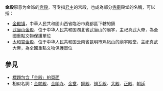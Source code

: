 '''金殿'''原意为金饰的[[宫殿|宫殿]]，可专指[[君主|君主]]的宫殿，也成為部分[[寺廟|寺廟]]殿堂的名稱，可以指：
*[[金殿镇|金殿镇]]，中華人民共和國山西省臨汾市堯都區下轄的鎮
*[[武当山金殿|武当山金殿]]，位于中华人民共和国湖北省武当山的廟宇，主祀真武大帝，為全國重點文物保護單位
*[[太和宫金殿|太和宫金殿]]，位于中华人民共和国云南省昆明市鸡凤山的廟宇殿堂，主祀真武大帝，為全國重點文物保護單位

==參見==
{{Wiktionary|金殿}}
* [[Special:Search/intitle:"金殿"|標題包含「金殿」的頁面]]
* 相似名詞：[[金闕殿|金闕殿]]、[[金閣寺|金閣寺]]、[[金堂|金堂]]、[[銅殿|銅殿]]、[[铜瓦殿|铜瓦殿]]、[[大殿|大殿]]、[[正殿|正殿]]、[[朝廷|朝廷]]

{{Disambiguation|Cat=二字建築物消歧義|Jindian}}
{{DEFAULTSORT:Jindian}}